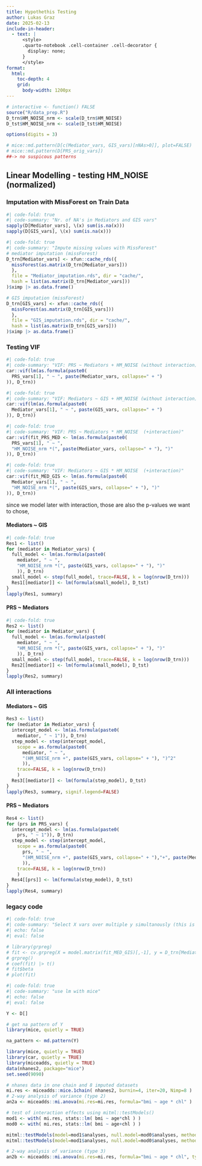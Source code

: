 ```yaml
---
title: Hypothethis Testing
author: Lukas Graz
date: 2025-02-13
include-in-header:
  - text: |
      <style>
      .quarto-notebook .cell-container .cell-decorator {
        display: none;
      }
      </style>
format:
  html:
    toc-depth: 4
    grid: 
      body-width: 1200px
---
```


```r
# interactive <- function() FALSE
source("R/data_prep.R")
D_trn$HM_NOISE_nrm <- scale(D_trn$HM_NOISE)
D_tst$HM_NOISE_nrm <- scale(D_tst$HM_NOISE)

options(digits = 3)

# mice::md.pattern(D[c(Mediator_vars, GIS_vars)[nNAs>0]], plot=FALSE)
# mice::md.pattern(D[PRS_orig_vars])
##-> no suspicous patterns
```

## Linear Modelling - testing HM_NOISE (normalized)
### Imputation with MissForest on Train Data
```r
#| code-fold: true
#| code-summary: "Nr. of NA's in Mediators and GIS vars"
sapply(D[Mediator_vars], \(x) sum(is.na(x)))
sapply(D[GIS_vars], \(x) sum(is.na(x)))
```

```r
#| code-fold: true
#| code-summary: "Impute missing values with MissForest"
# mediator imputation (missForest)
D_trn[Mediator_vars] <- xfun::cache_rds({
  missForest(as.matrix(D_trn[Mediator_vars]))
  }, 
  file = "Mediator_imputation.rds", dir = "cache/",
  hash = list(as.matrix(D_trn[Mediator_vars]))
)$ximp |> as.data.frame()

# GIS imputation (missForest)
D_trn[GIS_vars] <- xfun::cache_rds({
  missForest(as.matrix(D_trn[GIS_vars]))
  }, 
  file = "GIS_imputation.rds", dir = "cache/",
  hash = list(as.matrix(D_trn[GIS_vars]))
)$ximp |> as.data.frame()
```


### Testing VIF

```r
#| code-fold: true
#| code-summary: "VIF: PRS ~ Mediators + HM_NOISE (without interaction)"
car::vif(lm(as.formula(paste0(
  PRS_vars[1], " ~ ", paste(Mediator_vars, collapse=" + ")
)), D_trn))
```


```r
#| code-fold: true
#| code-summary: "VIF: Mediators ~ GIS + HM_NOISE (without interaction)"
car::vif(lm(as.formula(paste0(
  Mediator_vars[1], " ~ ", paste(GIS_vars, collapse=" + ")
)), D_trn))
```


```r
#| code-fold: true
#| code-summary: "VIF: PRS ~ Mediators * HM_NOISE  (+interaction)"
car::vif(fit_PRS_MED <- lm(as.formula(paste0(
  PRS_vars[1], " ~ ", 
  "HM_NOISE_nrm *(", paste(Mediator_vars, collapse=" + "), ")"
)), D_trn))
```


```r
#| code-fold: true
#| code-summary: "VIF: Mediators ~ GIS * HM_NOISE  (+interaction)"
car::vif(fit_MED_GIS <- lm(as.formula(paste0(
  Mediator_vars[1], " ~ ", 
  "HM_NOISE_nrm *(", paste(GIS_vars, collapse=" + "), ")"
)), D_trn))
```

since we model later with interaction, those are also the p-values we want to chose, 

#### Mediators ~ GIS
```r
#| code-fold: true
Res1 <- list()
for (mediator in Mediator_vars) {
  full_model <- lm(as.formula(paste0(
    mediator, " ~ ", 
    "HM_NOISE_nrm *(", paste(GIS_vars, collapse=" + "), ")"
    )), D_trn)
  small_model <- step(full_model, trace=FALSE, k = log(nrow(D_trn)))
  Res1[[mediator]] <- lm(formula(small_model), D_tst)
}
lapply(Res1, summary)
```

#### PRS ~ Mediators
```r
#| code-fold: true
Res2 <- list()
for (mediator in Mediator_vars) {
  full_model <- lm(as.formula(paste0(
    mediator, " ~ ", 
    "HM_NOISE_nrm *(", paste(GIS_vars, collapse=" + "), ")"
    )), D_trn)
  small_model <- step(full_model, trace=FALSE, k = log(nrow(D_trn)))
  Res2[[mediator]] <- lm(formula(small_model), D_tst)
}
lapply(Res2, summary)
```



### All interactions
#### Mediators ~ GIS
```r
Res3 <- list()
for (mediator in Mediator_vars) {
  intercept_model <- lm(as.formula(paste0(
    mediator, " ~ 1")), D_trn)
  step_model <- step(intercept_model, 
    scope = as.formula(paste0(
      mediator, " ~ ", 
      "(HM_NOISE_nrm +", paste(GIS_vars, collapse=" + "), ")^2"
      )),
    trace=FALSE, k = log(nrow(D_trn))
    )
  Res3[[mediator]] <- lm(formula(step_model), D_tst)
}
lapply(Res3, summary, signif.legend=FALSE)
```

#### PRS ~ Mediators
```r
Res4 <- list()
for (prs in PRS_vars) {
  intercept_model <- lm(as.formula(paste0(
    prs, " ~ 1")), D_trn)
  step_model <- step(intercept_model, 
    scope = as.formula(paste0(
      prs, " ~ ", 
      "(HM_NOISE_nrm +", paste(GIS_vars, collapse=" + "),"+", paste(Mediator_vars, collapse=" + "), ")^2"
      )),
    trace=FALSE, k = log(nrow(D_trn))
    )
  Res4[[prs]] <- lm(formula(step_model), D_tst)
}
lapply(Res4, summary)
```


### legacy code
```r
#| code-fold: true
#| code-summary: "Select X vars over multiple y simultanously (this is not what we want afaik)"
#| echo: false
#| eval: false

# library(grpreg)
# fit <- cv.grpreg(X = model.matrix(fit_MED_GIS)[,-1], y = D_trn[Mediator_vars[1:2]])
# grpreg()
# coef(fit) |> t()
# fit$beta
# plot(fit)
```

```r
#| code-fold: true
#| code-summary: "use lm with mice"
#| echo: false
#| eval: false

Y <- D[]

# get na pattern of Y
library(mice, quietly = TRUE)

na_pattern <- md.pattern(Y)

library(mice, quietly = TRUE)
library(car, quietly = TRUE)
library(miceadds, quietly = TRUE)
data(nhanes2, package="mice")
set.seed(9090)

# nhanes data in one chain and 8 imputed datasets
mi.res <- miceadds::mice.1chain( nhanes2, burnin=4, iter=20, Nimp=8 )
# 2-way analysis of variance (type 2)
an2a <- miceadds::mi.anova(mi.res=mi.res, formula="bmi ~ age * chl" )

# test of interaction effects using mitml::testModels()
mod1 <- with( mi.res, stats::lm( bmi ~ age*chl ) )
mod0 <- with( mi.res, stats::lm( bmi ~ age+chl ) )

mitml::testModels(model=mod1$analyses, null.model=mod0$analyses, method="D1")
mitml::testModels(model=mod1$analyses, null.model=mod0$analyses, method="D2")

# 2-way analysis of variance (type 3)
an2b <- miceadds::mi.anova(mi.res=mi.res, formula="bmi ~ age * chl", type=3)
```
